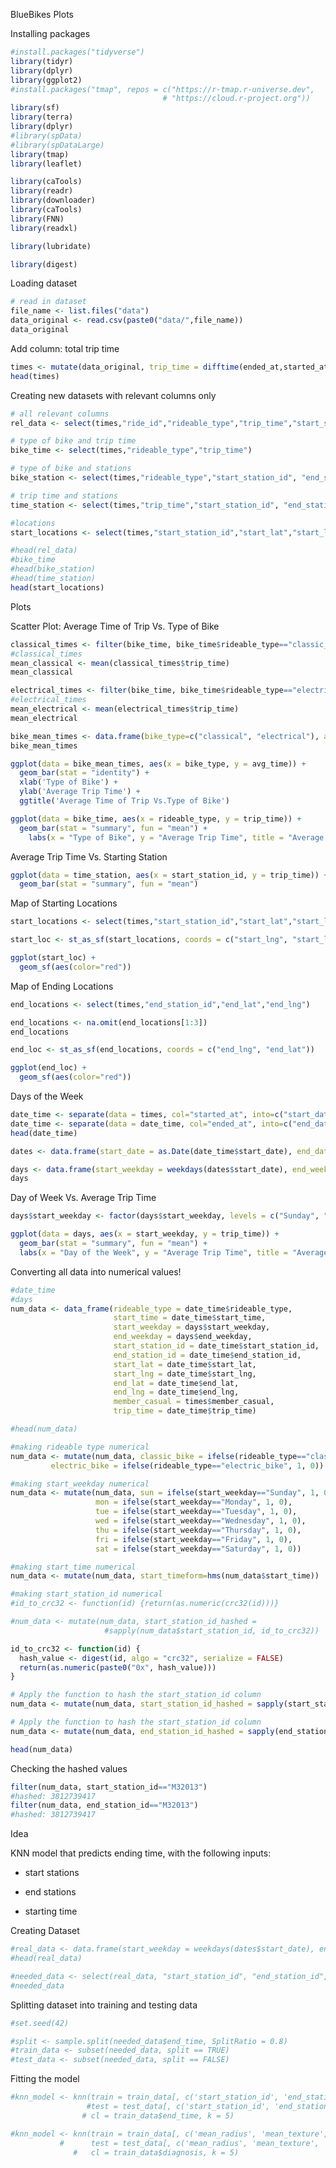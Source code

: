 BlueBikes Plots

Installing packages

```r
#install.packages("tidyverse")
library(tidyr) 
library(dplyr) 
library(ggplot2)
#install.packages("tmap", repos = c("https://r-tmap.r-universe.dev",
                                  # "https://cloud.r-project.org"))
library(sf)
library(terra)
library(dplyr)
#library(spData)
#library(spDataLarge)
library(tmap)    
library(leaflet)

library(caTools)
library(readr)
library(downloader)
library(caTools)
library(FNN)
library(readxl)

library(lubridate)

library(digest)
```

Loading dataset

```r
# read in dataset
file_name <- list.files("data")
data_original <- read.csv(paste0("data/",file_name))
data_original
```

Add column: total trip time

```r
times <- mutate(data_original, trip_time = difftime(ended_at,started_at, units = "mins"))
head(times)
```

Creating new datasets with relevant columns only

```r
# all relevant columns
rel_data <- select(times,"ride_id","rideable_type","trip_time","start_station_id", "end_station_id")

# type of bike and trip time
bike_time <- select(times,"rideable_type","trip_time")

# type of bike and stations
bike_station <- select(times,"rideable_type","start_station_id", "end_station_id")

# trip time and stations
time_station <- select(times,"trip_time","start_station_id", "end_station_id")

#locations
start_locations <- select(times,"start_station_id","start_lat","start_lng")

#head(rel_data)
#bike_time
#head(bike_station)
#head(time_station)
head(start_locations)
```

Plots

Scatter Plot: Average Time of Trip Vs. Type of Bike

```r
classical_times <- filter(bike_time, bike_time$rideable_type=="classic_bike")
#classical_times
mean_classical <- mean(classical_times$trip_time)
mean_classical

electrical_times <- filter(bike_time, bike_time$rideable_type=="electric_bike")
#electrical_times
mean_electrical <- mean(electrical_times$trip_time)
mean_electrical

bike_mean_times <- data.frame(bike_type=c("classical", "electrical"), avg_time=c(mean_classical, mean_electrical))
bike_mean_times

ggplot(data = bike_mean_times, aes(x = bike_type, y = avg_time)) +
  geom_bar(stat = "identity") +
  xlab('Type of Bike') +
  ylab('Average Trip Time') +
  ggtitle('Average Time of Trip Vs.Type of Bike')

ggplot(data = bike_time, aes(x = rideable_type, y = trip_time)) + 
  geom_bar(stat = "summary", fun = "mean") +
    labs(x = "Type of Bike", y = "Average Trip Time", title = "Average Trip Time by Type of Bike")
```

Average Trip Time Vs. Starting Station

```r
ggplot(data = time_station, aes(x = start_station_id, y = trip_time)) + 
  geom_bar(stat = "summary", fun = "mean")
```

Map of Starting Locations

```r
start_locations <- select(times,"start_station_id","start_lat","start_lng")

start_loc <- st_as_sf(start_locations, coords = c("start_lng", "start_lat"))

ggplot(start_loc) + 
  geom_sf(aes(color="red"))

```

Map of Ending Locations

```r
end_locations <- select(times,"end_station_id","end_lat","end_lng")

end_locations <- na.omit(end_locations[1:3])
end_locations

end_loc <- st_as_sf(end_locations, coords = c("end_lng", "end_lat"))

ggplot(end_loc) + 
  geom_sf(aes(color="red"))
```

Days of the Week

```r
date_time <- separate(data = times, col="started_at", into=c("start_date","start_time"), sep=" ")
date_time <- separate(data = date_time, col="ended_at", into=c("end_date","end_time"), sep=" ")
head(date_time)

dates <- data.frame(start_date = as.Date(date_time$start_date), end_date = as.Date(date_time$end_date)) 

days <- data.frame(start_weekday = weekdays(dates$start_date), end_weekday = weekdays(dates$end_date), trip_time= times$trip_time)          
days
```

Day of Week Vs. Average Trip Time

```r
days$start_weekday <- factor(days$start_weekday, levels = c("Sunday", "Monday", "Tuesday", "Wednesday", "Thursday", "Friday", "Saturday"))

ggplot(data = days, aes(x = start_weekday, y = trip_time)) + 
  geom_bar(stat = "summary", fun = "mean") +
  labs(x = "Day of the Week", y = "Average Trip Time", title = "Average Trip Time by Day of the Week")
```

Converting all data into numerical values!

```r
#date_time
#days
num_data <- data_frame(rideable_type = date_time$rideable_type, 
                       start_time = date_time$start_time, 
                       start_weekday = days$start_weekday, 
                       end_weekday = days$end_weekday, 
                       start_station_id = date_time$start_station_id, 
                       end_station_id = date_time$end_station_id,
                       start_lat = date_time$start_lat,
                       start_lng = date_time$start_lng,
                       end_lat = date_time$end_lat,
                       end_lng = date_time$end_lng,
                       member_casual = times$member_casual,
                       trip_time = date_time$trip_time)

#head(num_data)

#making rideable type numerical
num_data <- mutate(num_data, classic_bike = ifelse(rideable_type=="classic_bike", 1, 0),
         electric_bike = ifelse(rideable_type=="electric_bike", 1, 0))

#making start_weekday numerical
num_data <- mutate(num_data, sun = ifelse(start_weekday=="Sunday", 1, 0),
                   mon = ifelse(start_weekday=="Monday", 1, 0),
                   tue = ifelse(start_weekday=="Tuesday", 1, 0),
                   wed = ifelse(start_weekday=="Wednesday", 1, 0),
                   thu = ifelse(start_weekday=="Thursday", 1, 0),
                   fri = ifelse(start_weekday=="Friday", 1, 0),
                   sat = ifelse(start_weekday=="Saturday", 1, 0))

#making start_time numerical
num_data <- mutate(num_data, start_timeform=hms(num_data$start_time))

#making start_station_id numerical
#id_to_crc32 <- function(id) {return(as.numeric(crc32(id)))}

#num_data <- mutate(num_data, start_station_id_hashed =
                     #sapply(num_data$start_station_id, id_to_crc32))

id_to_crc32 <- function(id) {
  hash_value <- digest(id, algo = "crc32", serialize = FALSE)
  return(as.numeric(paste0("0x", hash_value)))
}

# Apply the function to hash the start_station_id column
num_data <- mutate(num_data, start_station_id_hashed = sapply(start_station_id, id_to_crc32))

# Apply the function to hash the start_station_id column
num_data <- mutate(num_data, end_station_id_hashed = sapply(end_station_id, id_to_crc32))

head(num_data)
```

Checking the hashed values

```r
filter(num_data, start_station_id=="M32013")
#hashed: 3812739417	
filter(num_data, end_station_id=="M32013")
#hashed: 3812739417
```

Idea

KNN model that predicts ending time, with the following inputs:

-   start stations

-   end stations

-   starting time

Creating Dataset

```r
#real_data <- data.frame(start_weekday = weekdays(dates$start_date), end_weekday = weekdays(dates$end_date), trip_time= times$trip_time, start_station_id = times$start_station_id, end_station_id = times$start_station_id, start_time = date_time$start_time, end_time = date_time$end_time)   
#head(real_data)

#needed_data <- select(real_data, "start_station_id", "end_station_id", "start_weekday", "start_time", "end_time") 
#needed_data
```

Splitting dataset into training and testing data

```r
#set.seed(42)

#split <- sample.split(needed_data$end_time, SplitRatio = 0.8)
#train_data <- subset(needed_data, split == TRUE)
#test_data <- subset(needed_data, split == FALSE)
```

Fitting the model

```r
#knn_model <- knn(train = train_data[, c('start_station_id', 'end_station_id', 'start_weekday', 'start_time')],
                 #test = test_data[, c('start_station_id', 'end_station_id', #'start_weekday', 'start_time')],
                # cl = train_data$end_time, k = 5)

#knn_model <- knn(train = train_data[, c('mean_radius', 'mean_texture', 'mean_perimeter', 'mean_area', 'mean_smoothness')],
           #      test = test_data[, c('mean_radius', 'mean_texture', 'mean_perimeter', 'mean_area', 'mean_smoothness')],
              #   cl = train_data$diagnosis, k = 5)
```

